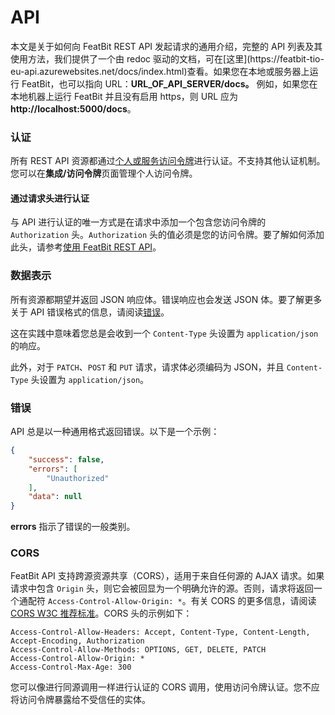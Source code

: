 
# API

<Callout type="info">
本文是关于如何向 FeatBit REST API 发起请求的通用介绍，完整的 API 列表及其使用方法，我们提供了一个由 redoc 驱动的文档，可在[这里](https://featbit-tio-eu-api.azurewebsites.net/docs/index.html)查看。如果您在本地或服务器上运行 FeatBit，也可以指向 URL：<strong>URL_OF_API_SERVER/docs。</strong> 例如，如果您在本地机器上运行 FeatBit 并且没有启用 https，则 URL 应为 <strong>http://localhost:5000/docs</strong>。
</Callout>

### 认证

所有 REST API 资源都通过[个人或服务访问令牌](../integrations/api-access-tokens.md)进行认证。不支持其他认证机制。您可以在**集成/访问令牌**页面管理个人访问令牌。

#### 通过请求头进行认证

与 API 进行认证的唯一方式是在请求中添加一个包含您访问令牌的 `Authorization` 头。`Authorization` 头的值必须是您的访问令牌。要了解如何添加此头，请参考[使用 FeatBit REST API](using-featbit-rest-api.md)。

### 数据表示

所有资源都期望并返回 JSON 响应体。错误响应也会发送 JSON 体。要了解更多关于 API 错误格式的信息，请阅读[错误](overview.md#errors)。

这在实践中意味着您总是会收到一个 `Content-Type` 头设置为 `application/json` 的响应。

此外，对于 `PATCH`、`POST` 和 `PUT` 请求，请求体必须编码为 JSON，并且 `Content-Type` 头设置为 `application/json`。

### 错误

API 总是以一种通用格式返回错误。以下是一个示例：

```json
{
    "success": false,
    "errors": [
        "Unauthorized"
    ],
    "data": null
}
```

**errors** 指示了错误的一般类别。

### CORS

FeatBit API 支持跨源资源共享（CORS），适用于来自任何源的 AJAX 请求。如果请求中包含 `Origin` 头，则它会被回显为一个明确允许的源。否则，请求将返回一个通配符 `Access-Control-Allow-Origin: *`。有关 CORS 的更多信息，请阅读[CORS W3C 推荐标准](http://www.w3.org/TR/cors)。CORS 头的示例如下：

```
Access-Control-Allow-Headers: Accept, Content-Type, Content-Length, Accept-Encoding, Authorization
Access-Control-Allow-Methods: OPTIONS, GET, DELETE, PATCH
Access-Control-Allow-Origin: *
Access-Control-Max-Age: 300
```

您可以像进行同源调用一样进行认证的 CORS 调用，使用访问令牌认证。您不应将访问令牌暴露给不受信任的实体。
